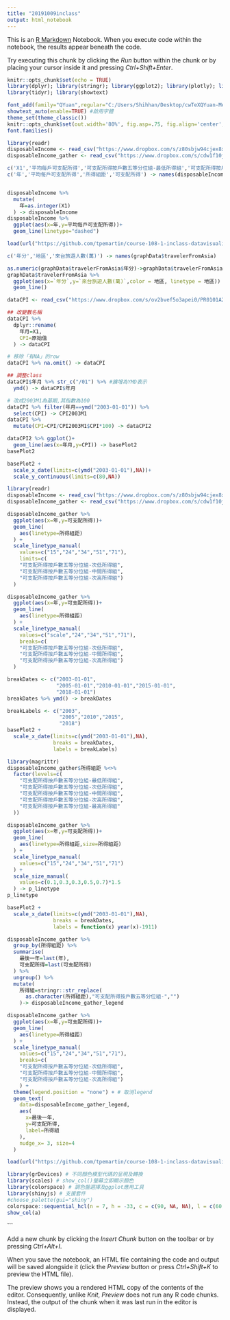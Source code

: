 ```yaml
---
title: "20191009inclass"
output: html_notebook
---
```


This is an [R Markdown](http://rmarkdown.rstudio.com) Notebook. When you execute code within the notebook, the results appear beneath the code. 

Try executing this chunk by clicking the *Run* button within the chunk or by placing your cursor inside it and pressing *Ctrl+Shift+Enter*. 

```r
knitr::opts_chunk$set(echo = TRUE)
library(dplyr); library(stringr); library(ggplot2); library(plotly); library(lubridate); library(readr);
library(tidyr); library(showtext)

font_add(family="QYuan",regular="C:/Users/Shihhan/Desktop/cwTeXQYuan-Medium.ttf")
showtext_auto(enable=TRUE) #啟用字體
theme_set(theme_classic())
knitr::opts_chunk$set(out.width='80%', fig.asp=.75, fig.align='center', fig.showtext=T)
font.families()
```



```r

library(readr)
disposableIncome <- read_csv("https://www.dropbox.com/s/z80sbjw94cjex8x/disposableIncome.csv?dl=1")
disposableIncome_gather <- read_csv("https://www.dropbox.com/s/cdw1f10jow4frxb/disposableIncome_gather.csv?dl=1")

```

```r
c('X1','平均每戶可支配所得','可支配所得按戶數五等分位組-最低所得組','可支配所得按戶數五等分位組-次低所得組','可支配所得按戶數五等分位組-中間所得組','可支配所得按戶數五等分位組-次高所得組','可支配所得按戶數五等分位組-最高所得組') -> names(disposableIncome)
c('年','平均每戶可支配所得','所得組距','可支配所得') -> names(disposableIncome_gather)
```


```r

```


```r
disposableIncome %>%
  mutate(
    年=as.integer(X1)
  ) -> disposableIncome
disposableIncome %>%
  ggplot(aes(x=年,y=平均每戶可支配所得))+
  geom_line(linetype="dashed")
```


```r
load(url("https://github.com/tpemartin/course-108-1-inclass-datavisualization/blob/master/%E4%BD%9C%E5%93%81%E5%B1%95%E7%A4%BA/graphData_homework2019-10-08_014.Rda?raw=true"))
```


```r
c('年分','地區','來台旅遊人數(萬)') -> names(graphData$travelerFromAsia)
```


```r
as.numeric(graphData$travelerFromAsia$年分)->graphData$travelerFromAsia$年分
graphData$travelerFromAsia %>%
  ggplot(aes(x=`年分`,y=`來台旅遊人數(萬)`,color = 地區, linetype = 地區)) +
  geom_line()
```


```r
dataCPI <- read_csv("https://www.dropbox.com/s/ov2bvef5o3apei0/PR0101A2Mc.csv?dl=1")

## 改變數名稱
dataCPI %>% 
  dplyr::rename(
    年月=X1,
    CPI=原始值
  ) -> dataCPI

# 移除「有NA」的row
dataCPI %>% na.omit() -> dataCPI

## 調整class
dataCPI$年月 %>% str_c("/01") %>% #擴增為YMD表示
  ymd() -> dataCPI$年月

# 改成2003M1為基期,其指數為100
dataCPI %>% filter(年月==ymd("2003-01-01")) %>% 
  select(CPI) -> CPI2003M1
dataCPI %>% 
  mutate(CPI=CPI/CPI2003M1$CPI*100) -> dataCPI2
```


```r
dataCPI2 %>% ggplot()+
  geom_line(aes(x=年月,y=CPI)) -> basePlot2
basePlot2

basePlot2 +
  scale_x_date(limits=c(ymd("2003-01-01"),NA))+
  scale_y_continuous(limits=c(80,NA))
```


```r
library(readr)
disposableIncome <- read_csv("https://www.dropbox.com/s/z80sbjw94cjex8x/disposableIncome.csv?dl=1")
disposableIncome_gather <- read_csv("https://www.dropbox.com/s/cdw1f10jow4frxb/disposableIncome_gather.csv?dl=1")
```


```r
disposableIncome_gather %>%
  ggplot(aes(x=年,y=可支配所得))+
  geom_line(
    aes(linetype=所得組距)
  ) +
  scale_linetype_manual(
    values=c("15","24","34","51","71"),
    limits=c(
    "可支配所得按戶數五等分位組-次低所得組",
    "可支配所得按戶數五等分位組-中間所得組",
    "可支配所得按戶數五等分位組-次高所得組")
  )
```


```r
disposableIncome_gather %>%
  ggplot(aes(x=年,y=可支配所得))+
  geom_line(
    aes(linetype=所得組距)
  ) +
  scale_linetype_manual(
    values=c("scale","24","34","51","71"),
    breaks=c(
    "可支配所得按戶數五等分位組-次低所得組",
    "可支配所得按戶數五等分位組-中間所得組",
    "可支配所得按戶數五等分位組-次高所得組")
  )
```


```r
breakDates <- c("2003-01-01",
                "2005-01-01","2010-01-01","2015-01-01",
                "2018-01-01")
breakDates %>% ymd() -> breakDates

breakLabels <- c("2003",
                 "2005","2010","2015",
                 "2018")
basePlot2 +
  scale_x_date(limits=c(ymd("2003-01-01"),NA),
               breaks = breakDates,
               labels = breakLabels)
```


```r
library(magrittr)
disposableIncome_gather$所得組距 %<>%
  factor(levels=c(
    "可支配所得按戶數五等分位組-最低所得組",
    "可支配所得按戶數五等分位組-次低所得組",
    "可支配所得按戶數五等分位組-中間所得組",
    "可支配所得按戶數五等分位組-次高所得組",
    "可支配所得按戶數五等分位組-最高所得組"
  )) 

disposableIncome_gather %>%
  ggplot(aes(x=年,y=可支配所得))+
  geom_line(
    aes(linetype=所得組距,size=所得組距)
  ) +
  scale_linetype_manual(
    values=c("15","24","34","51","71")
  ) +
  scale_size_manual(
    values=c(0.1,0.3,0.3,0.5,0.7)*1.5
  ) -> p_linetype
p_linetype
```


```r
basePlot2 +
  scale_x_date(limits=c(ymd("2003-01-01"),NA),
               breaks = breakDates,
               labels = function(x) year(x)-1911)
```


```r
disposableIncome_gather %>%
  group_by(所得組距) %>%
  summarise(
    最後一年=last(年),
    可支配所得=last(可支配所得)
  ) %>%
  ungroup() %>%
  mutate(
    所得組=stringr::str_replace(
      as.character(所得組距),"可支配所得按戶數五等分位組-","")
    )-> disposableIncome_gather_legend

disposableIncome_gather %>%
  ggplot(aes(x=年,y=可支配所得))+
  geom_line(
    aes(linetype=所得組距)
  ) +
  scale_linetype_manual(
    values=c("15","24","34","51","71"),
    breaks=c(
    "可支配所得按戶數五等分位組-次低所得組",
    "可支配所得按戶數五等分位組-中間所得組",
    "可支配所得按戶數五等分位組-次高所得組")
    ) +
  theme(legend.position = "none") + # 取消legend
  geom_text(
    data=disposableIncome_gather_legend,
    aes(
      x=最後一年,
      y=可支配所得,
      label=所得組
    ),
    nudge_x= 3, size=4
  )
```


```r
load(url("https://github.com/tpemartin/course-108-1-inclass-datavisualization/blob/master/%E4%BD%9C%E5%93%81%E5%B1%95%E7%A4%BA/graphData_homework2019-10-07_001.Rda?raw=true"))
```


```r
library(grDevices) # 不同顏色模型代碼的呈現及轉換
library(scales) # show_col()螢幕立即顯示顏色
library(colorspace) # 調色盤選擇及ggplot應用工具
library(shinyjs) # 支援套件
#choose_palette(gui="shiny")
colorspace::sequential_hcl(n = 7, h = -33, c = c(90, NA, NA), l = c(60, 98), power = 1.3, rev = TRUE,register = "liberate-palette")-> a
show_col(a)

```

```

Add a new chunk by clicking the *Insert Chunk* button on the toolbar or by pressing *Ctrl+Alt+I*.

When you save the notebook, an HTML file containing the code and output will be saved alongside it (click the *Preview* button or press *Ctrl+Shift+K* to preview the HTML file).

The preview shows you a rendered HTML copy of the contents of the editor. Consequently, unlike *Knit*, *Preview* does not run any R code chunks. Instead, the output of the chunk when it was last run in the editor is displayed.
